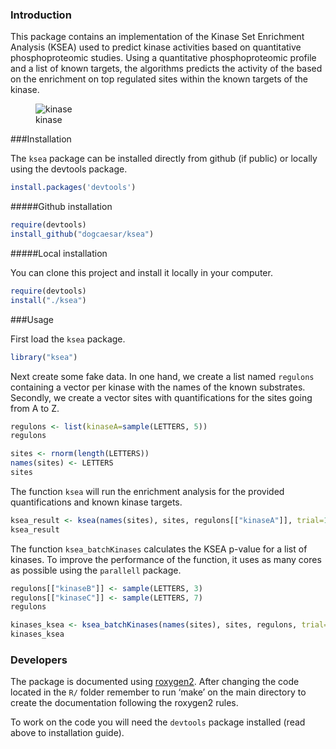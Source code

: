 ### Introduction

This package contains an implementation of the Kinase Set Enrichment Analysis (KSEA) used to predict kinase activities based on quantitative phosphoproteomic studies. Using a quantitative phosphoproteomic profile and a list of known targets, the algorithms predicts the activity of the based on the enrichment on top regulated sites within the known targets of the kinase.

![kinase](./kinase_GSEA.png)

###Installation

The `ksea` package can be installed directly from github (if public) or locally using the devtools package.

```r
install.packages('devtools')
```

#####Github installation

```r
require(devtools)
install_github("dogcaesar/ksea")

```

#####Local installation

You can clone this project and install it locally in your computer.

```r
require(devtools)
install("./ksea")

```

###Usage

First load the `ksea` package.

```r
library("ksea")
```

Next create some fake data. In one hand, we create a list named `regulons` containing a vector per kinase with the names of the known substrates. Secondly, we create a vector sites with quantifications for the sites going from A to Z.

```r
regulons <- list(kinaseA=sample(LETTERS, 5))
regulons

sites <- rnorm(length(LETTERS))
names(sites) <- LETTERS
sites

```

The function `ksea` will run the enrichment analysis for the provided quantifications and known kinase targets.

```r
ksea_result <- ksea(names(sites), sites, regulons[["kinaseA"]], trial=1000, significance = TRUE)
ksea_result

```

The function `ksea_batchKinases` calculates the KSEA p-value for a list of kinases. To improve the performance of the function, it uses as many cores as possible using the `parallell` package.

```r

regulons[["kinaseB"]] <- sample(LETTERS, 3)
regulons[["kinaseC"]] <- sample(LETTERS, 7)
regulons

kinases_ksea <- ksea_batchKinases(names(sites), sites, regulons, trial=1000)
kinases_ksea

```


### Developers

The package is documented using [roxygen2](http://cran.r-project.org/web/packages/roxygen2/index.html). After changing the code located in the `R/` folder remember to run 'make' on the main directory to create the documentation following the roxygen2 rules.

To work on the code you will need the `devtools` package installed (read above to installation guide).

